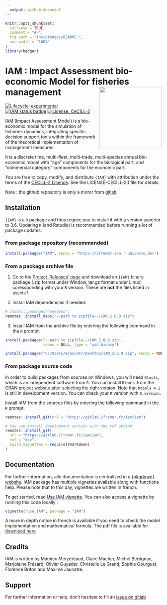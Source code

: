 ```yaml
---
  output: github_document
---
```


<!-- README.md is generated from README.Rmd. Please edit that file -->

```r
knitr::opts_chunk$set(
  collapse = TRUE,
  comment = "#>",
  fig.path = "inst/images/README-",
  out.width = "100%"
)
library(badger)
```

<!-- # IAM : Impact Assessment bio-economic Model for fisheries management <img src="https://gitlab.ifremer.fr/iam/iam/-/raw/dev/inst/fig/IAM_hex.png?inline=false" alt="IAM logo" align="right" height="200px/"/> -->
# IAM : Impact Assessment bio-economic Model for fisheries management <img src="man/figures/logo.png" align="right" height="200px/"/>

<!-- badges: start -->

[![Lifecycle: experimental](https://img.shields.io/badge/lifecycle-experimental-orange.svg)](https://www.tidyverse.org/lifecycle/#experimental) [![IAM status badge](https://ifremer-iam.r-universe.dev/badges/IAM)](https://ifremer-iam.r-universe.dev) [![License: CeCILL-2](https://img.shields.io/badge/license-CeCILL--2-blue.svg)](https://cecill.info/licences/Licence_CeCILL_V2.1-en.html)

<!-- badges: end -->

<!-- old badge -->
<!-- [![Dev Version](https://img.shields.io/badge/dev%20version-2.0.0-blue.svg)](https://github.com/https://gitlab.ifremer.fr/iam/iam)  -->


IAM (Impact Assessment Model) is a bio-economic model for the simulation of fisheries dynamics, integrating specific decision support tools within the framework of the theoretical implementation of management measures.

It is a discrete time, multi-fleet, multi-trade, multi-species annual bio-economic model with "age" components for the biological part, and "commercial category" components for the economic part.

You are free to copy, modify, and distribute `{IAM}` with attribution under the terms of the [CECILL-2 Licence](https://gitlab.ifremer.fr/iam/iam/-/blob/main/LICENCE-CECILL-2.1.txt). See the LICENSE-CECILL-2.1 file for details.

Note : the github repository is only a mirror from [gitlab](https://gitlab.ifremer.fr/iam/iam)



## Installation

`{IAM}` is a `R` package and thus require you to install it with a version superior to 3.6. Updating `R` (and Rstudio) is recommended before running a lot of package updates.

### From package repository (recommended)

```r
install.packages("IAM", repos = "https://ifremer-iam.r-universe.dev")
```

<!-- This is CRAN-like -->

### From a package archive file

1. Go to the [Project 'Releases' page](https://gitlab.ifremer.fr/iam/iam/-/releases/) and download an `{IAM}` binary package (.zip format under Window, tar.gz format under Linux) coressponding with your `R` version. These are **not** the files listed in assets !

2. Install IAM dependencies if needed:
```r
# install.packages("remotes")
remotes::install_deps("--path to zipfile--/IAM_2.0.0.zip")
```


3. Install IAM from the archive file by entering the following command in the `R` prompt: 
```r
install.packages("--path to zipfile--/IAM_2.0.0.zip",
                 repos = NULL, type = "win.binary")
```

```r
install.packages("C:/Users/mjaunatr/Desktop/IAM_2.0.0.zip", repos = NULL, type = "win.binary")
```
<!-- ```{r, installlink, eval = FALSE} -->
<!-- # Also work with direct link  -->
<!-- install.packages("https://gitlab.ifremer.fr/iam/iam/uploads/1252e068a81c5c282bb1599686ef67df/IAM_2.0.0.zip", -->
<!--                  repos = NULL, type = "win.binary") -->
<!-- ``` -->


### From package source code

In order to build packages from sources on Windows, you will need `Rtools`, which is an independent software from `R`. You can install `Rtools` from the [CRAN project website](https://cran.r-project.org/bin/windows/Rtools/) after selecting the right version. Note that `Rtools 4.2` is still in development version. You can check your `R` version with `R.version`.

Install IAM from the sources files by entering the following command in the `R` prompt: 
```r
remotes::install_git(url = "https://gitlab.ifremer.fr/iam/iam")

# You can install development version with the ref option
remotes::install_git(
  url = "https://gitlab.ifremer.fr/iam/iam", 
  ref = "dev", 
  build_vignettes = require(rmarkdown)
)
```



## Documentation

For further information, allo documentation is centralized in a [{pkgdown} website](https://ifremer-iam.github.io/IAM/index.html). IAM package has multiple vignettes available along with functions help. Please note that to this day, vignettes are written in french.

To get started, read [Use IAM vignette](https://ifremer-iam.github.io/IAM/articles/use_IAM.html).
You can also access a vignette by running this code locally :
```r
vignette("use_IAM", package = "IAM")
```


A more in depth notice in french is available if you need to check the model implementation and mathematical formula. The pdf file is available for [download here](https://gitlab.ifremer.fr/iam/iam/-/raw/dev/inst/notice/Notice_IAM.pdf?inline=false)


## Credits

IAM is written by Mathieu Merzéréaud, Claire Macher, Michel Bertignac, Marjolaine Frésard, Olivier Guyader, Christelle Le Grand, Sophie Gourguet, Florence Briton and Maxime Jaunatre.


## Support

For further information or help, don't hesitate to fill an [issue on gitlab](https://gitlab.ifremer.fr/iam/iam/-/issues)
